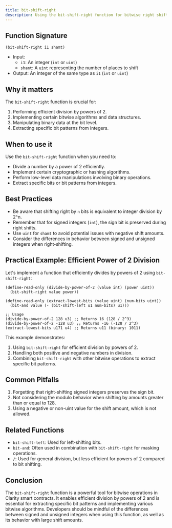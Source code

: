 ```yaml
---
title: bit-shift-right
description: Using the bit-shift-right function for bitwise right shift operations in Clarity smart contracts.
---
```


## Function Signature

```clarity
(bit-shift-right i1 shamt)
```

- Input: 
  - `i1`: An integer (`int` or `uint`)
  - `shamt`: A `uint` representing the number of places to shift
- Output: An integer of the same type as `i1` (`int` or `uint`)

## Why it matters

The `bit-shift-right` function is crucial for:

1. Performing efficient division by powers of 2.
2. Implementing certain bitwise algorithms and data structures.
3. Manipulating binary data at the bit level.
4. Extracting specific bit patterns from integers.

## When to use it

Use the `bit-shift-right` function when you need to:

- Divide a number by a power of 2 efficiently.
- Implement certain cryptographic or hashing algorithms.
- Perform low-level data manipulations involving binary operations.
- Extract specific bits or bit patterns from integers.

## Best Practices

- Be aware that shifting right by `n` bits is equivalent to integer division by 2^n.
- Remember that for signed integers (`int`), the sign bit is preserved during right shifts.
- Use `uint` for `shamt` to avoid potential issues with negative shift amounts.
- Consider the differences in behavior between signed and unsigned integers when right-shifting.

## Practical Example: Efficient Power of 2 Division

Let's implement a function that efficiently divides by powers of 2 using `bit-shift-right`:

```clarity
(define-read-only (divide-by-power-of-2 (value int) (power uint))
  (bit-shift-right value power))

(define-read-only (extract-lowest-bits (value uint) (num-bits uint))
  (bit-and value (- (bit-shift-left u1 num-bits) u1)))

;; Usage
(divide-by-power-of-2 128 u3) ;; Returns 16 (128 / 2^3)
(divide-by-power-of-2 -128 u3) ;; Returns -16 (-128 / 2^3)
(extract-lowest-bits u171 u4) ;; Returns u11 (binary: 1011)
```

This example demonstrates:
1. Using `bit-shift-right` for efficient division by powers of 2.
2. Handling both positive and negative numbers in division.
3. Combining `bit-shift-right` with other bitwise operations to extract specific bit patterns.

## Common Pitfalls

1. Forgetting that right-shifting signed integers preserves the sign bit.
2. Not considering the modulo behavior when shifting by amounts greater than or equal to 128.
3. Using a negative or non-uint value for the shift amount, which is not allowed.

## Related Functions

- `bit-shift-left`: Used for left-shifting bits.
- `bit-and`: Often used in combination with `bit-shift-right` for masking operations.
- `/`: Used for general division, but less efficient for powers of 2 compared to bit shifting.

## Conclusion

The `bit-shift-right` function is a powerful tool for bitwise operations in Clarity smart contracts. It enables efficient division by powers of 2 and is essential for extracting specific bit patterns and implementing various bitwise algorithms. Developers should be mindful of the differences between signed and unsigned integers when using this function, as well as its behavior with large shift amounts.
